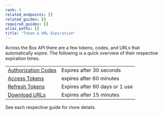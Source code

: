 ```yaml
---
rank: 4
related_endpoints: []
related_guides: []
required_guides: []
alias_paths: []
title: "Token & URL Expiration"
---
```

Across the Box API there are a few tokens, codes, and URLs that automatically
expire. The following is a quick overview of their respective expiration times.

|                       |                                |
| --------------------- | ------------------------------ |
| [Authorization Codes] | Expires after 30 seconds       |
| [Access Tokens]       | expires after 60 minutes       |
| [Refresh Tokens]      | Expires after 60 days or 1 use |
| [Download URLs]       | Expires after 15 minutes       |

See each respective guide for more details.

[Authorization Codes]: g://authentication/oauth2
[Access Tokens]: g://authentication/tokens
[Refresh Tokens]: g://authentication/tokens/refresh
[Download URLs]: g://downloads
